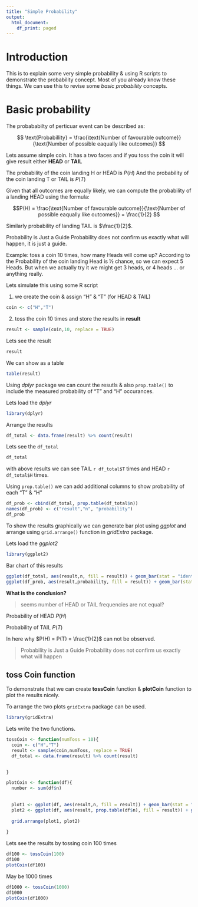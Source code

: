 ```yaml
---
title: "Simple Probability"
output:
  html_document:
    df_print: paged
---
```



# Introduction

This is to explain some very simple probability &  using R scripts to demonstrate the probability concept. Most of you already know these things. We can use this to revise some *basic probability* concepts.

# Basic probability

The probababilty of perticuar event can be described as:

$$ \text{Probabillity} = \frac{\text{Number of favourable outcome}}{\text{Number of possible eaqually like outcomes}} $$

Lets assume simple coin. It has a two faces and if you toss the coin it will give result either **HEAD** or **TAIL**

The probability of the coin landing H or HEAD is $P(H)$
And the probability of the coin landing T or TAIL is $P(T)$

Given that all outcomes are equally likely, we can compute the probability of a landing HEAD using the formula:

$$P(H) = \frac{\text{Number of favourable outcome}}{\text{Number of possible eaqually like outcomes}} = \frac{1}{2} $$

Similarly probability of landing TAIL is $\frac{1}{2}$.

Probability is Just a Guide
Probability does not confirm us exactly what will happen, it is just a guide.

Example: toss a coin 10 times, how many Heads will come up?
According to the Probability of the coin landing Head is ½ chance, so we can expect 5 Heads.
But when we actually try it we might get 3 heads, or  4 heads ... or anything really.

Lets simulate this using some R script


1. we create the coin & assign "H" & "T" (for HEAD & TAIL)

```r
coin <- c("H","T")

```
2. toss the coin 10 times and store the results in **result**

```r
result <- sample(coin,10, replace = TRUE)

```
Lets see the result

```r
result
```
We can show as a table

```r
table(result)

```
Using *dplyr* package we can count the resutls & also `prop.table()` to include the measured probability of "T" and "H" occurances.

Lets load the *dplyr*

```r

library(dplyr)

```

Arrange the results


```r

df_total <- data.frame(result) %>% count(result)

```

Lets see the `df_total`
```r
df_total

```


with above results we can see TAIL `r df_total$T` times and HEAD `r df_total$H` times.

Using `prop.table()` we can add additional columns to show probability of each "T" & "H"

```r
df_prob <- cbind(df_total, prop.table(df_total$n))
names(df_prob) <- c("result","n", "probability")
df_prob
```


To show the results graphically we can generate bar plot using *ggplot* and arrange using `grid.arrange()` function in *gridExtra* package. 

Lets load the *ggplot2*
```r
library(ggplot2)

```


Bar chart of this results

```r
ggplot(df_total, aes(result,n, fill = result)) + geom_bar(stat = "identity") + labs(title = "Tossing a coin 10 times") +theme(legend.position = "none")
ggplot(df_prob, aes(result,probability, fill = result)) + geom_bar(stat = "identity") + labs(title = "Measured probability of Tossing a coin 10 times", y = "probability") + theme(legend.position = "none")

```

**What is the conclusion?**

> seems number of HEAD or TAIL frequencies are not equal?

Probability of HEAD $P(H)$

Probability of TAIL $P(T)$

In here why $P(H) = P(T) = \frac{1}{2}$ can not be observed.

> Probability is Just a Guide
> Probability does not confirm us exactly what will happen


## toss Coin function

To demonstrate that we can create **tossCoin** function & **plotCoin** function to plot the results nicely.

To arrange the two plots `gridExtra` package can be used.

```r
library(gridExtra)
```

Lets write the two functions.

```r
tossCoin <- function(numToss = 10){
  coin <- c("H","T")
  result <- sample(coin,numToss, replace = TRUE)
  df_total <- data.frame(result) %>% count(result)
  

}

plotCoin <- function(df){
  number <- sum(df$n)
  
  
  plot1 <- ggplot(df, aes(result,n, fill = result)) + geom_bar(stat = "identity") + labs(title = paste0("Tossing a coin ", number," times")) +theme(legend.position = "none")
  plot2 <- ggplot(df, aes(result, prop.table(df$n), fill = result)) + geom_bar(stat = "identity") + labs(title = paste0("Measured probability of Tossing a coin ", number," times"), y = "Probability") + theme(legend.position = "none")
  
  grid.arrange(plot1, plot2)
  
}

```


Lets see the results by tossing coin 100 times

```r
df100 <- tossCoin(100)
df100
plotCoin(df100)

```

May be 1000 times


```r
df1000 <- tossCoin(1000)
df1000
plotCoin(df1000)


```

